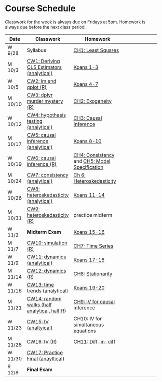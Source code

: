 # Course Schedule  {.unnumbered}

Classwork for the week is always due on Fridays at 5pm. Homework is always due before the next class period.

| Date | Classwork | Homework |
|----|----|-----------|----------|
| W 9/28 | Syllabus  | [CH1: Least Squares](/least_squares.html) |
| M 10/3 | [CW1: Deriving OLS Estimators (analytical)](classwork.html#cw1)  | [Koans 1-3](koans.html#vectors-tibbles-and-pipes) |
| W 10/5 | [CW2: lm and qplot (R)](classwork.html#cw2) | [Koans 4-7](koans.html#dplyr) |
| M 10/10 | [CW3: dplyr murder mystery (R)](classwork.html#cw3) | [CH2: Exogeneity](exogeneity.html) |
| W 10/12 | [CW4: hypothesis testing (analytical)](classwork.html#cw4) | [CH3: Causal Inference](causal_inference.html)|
| M 10/17 | [CW5: causal inference (analytical)](classwork.html#cw5) | [Koans 8-10](koans.html#ggplot2) |
| W 10/19 | [CW6: causal inference (R)](classwork.html#cw6) | [CH4: Consistency](consistency.html) and [CH5: Model Specification](specification.html) |
| M 10/24 | [CW7: consistency (analytical)](classwork.html#cw7) | [Ch 6: Heteroskedasticity](heteroskedasticity.html) |
| W 10/26 | [CW8: heteroskedasticity (analytical)](classwork.html#cw8) | [Koans 11-14](koans.html#lm-and-statistical-distributions) |
| M 10/31 | [CW9: heteroskedasticity (R)](classwork.html#cw9) | practice midterm |
| W 11/2 | **Midterm Exam** | [Koans 15-16](koans.html#map) |
| M 11/7 | [CW10: simulation (R)](classwork.html#cw10) | [CH7: Time Series](time_series.html) |
| W 11/9 | [CW11: dynamics (analytical)](classwork.html#cw11) | [Koans 17-18](koans.html#lags-and-first-differences) |
| M 11/14 | [CW12: dynamics (R)](classwork.html#cw12) | [CH8: Stationarity](stationarity.html) |
| W 11/16 | [CW13: time trends (analytical)](classwork.html#cw13) | [Koans 19-20](koans.html#reduce-and-accumulate) |
| M 11/21 | [CW14: random walks (half analytical, half R)](classwork.html#cw14) | [CH9: IV for causal inference](instrumental_vars.html)|
| W 11/23 | [CW15: IV (analtyical)](classwork.html#cw15) | CH10: IV for simultaneous equations |
| M 11/28 | [CW16: IV (R)](classwork.html#cw16) | [CH11: Diff-in-diff](diff_in_diff.html) |
| W 11/30 | [CW17: Practice Final (anayltical)](classwork.html#cw17) | |
| R 12/8 | **Final Exam** | |
